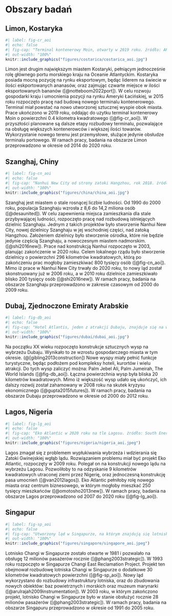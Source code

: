# Obszary badań {#sec-obszary_badan}

## Limon, Kostaryka
```r
#| label: fig-cr_aoi
#| echo: false
#| fig-cap: "Terminal kontenerowy Moin, otwarty w 2019 roku. źródło: APM Terminals"
#| out-width: "100%"
knitr::include_graphics("figures/costarica/costarica_aoi.jpg")
```

Limon jest drugim największym miastem Kostaryki, pełniącym jednocześnie rolę głównego portu morskiego kraju na Oceanie Atlantyckim.
Kostaryka posiada mocną pozycję na rynku eksportowym, będąc liderem na świecie w ilości eskportowanych ananasów, oraz zajmując czwarte miejsce w ilości eksportowanych bananów ([@notteboom2022port]).
W celu rozwoju gospodarki kraju i umocnienia pozycji na rynku Ameryki Łacińskiej, w 2015 roku rozpoczęto pracę nad budową nowego terminalu kontenerowego.
Terminal miał powstać na nowo utworzonej sztucznej wyspie obok miasta.
Prace ukończono w 2019 roku, oddając do uzytku terminal kontenerowy Moin o powierzchni 0.4 kilometra kwadratowego ([@fig-cr_aoi]).
W przyszłości planowane są dalsze etapy rozbudowy terminalu, pozwalające na obsługę większych kontenerowców i większej ilości towarów.
Wykorzystanie nowego terenu jest przemysłowe, służące jedynie obsłudze terminalu portowego.
W ramach pracy, badania na obszarze Limon przeprowadzono w okresie od 2014 do 2020 roku.

## Szanghaj, Chiny
```r
#| label: fig-cn_aoi
#| echo: false
#| fig-cap: "Nanhui New City od strony zatoki Hangzhou, rok 2018. źródło: MNXANL/Wikipedia"
#| out-width: "100%"
knitr::include_graphics("figures/china/china_aoi.jpg")
```

Szanghaj jest miastem o stale rosnącej liczbie ludności.
Od 1990 do 2000 roku, populacja Szanghaju wzrosła z 8,6 do 14,2 miliona osób ([@desaunited]).
W celu zapewnienia miejsca zamieszkania dla stale przybywającej ludności, rozpoczęto pracę nad rozbudową istniejących dzielnic Szanghaju.
Jednym z takich projektów było stworzenie Nanhui New City, nowej dzielnicy Szanghaju w jej wschodniej części, nad zatoką Hangzhou.
Założeniem dzielnicy było stworzenie ośrodka, które nie będzie jedynie częścią Szanghaju, a nowoczesnym miastem nadmorskim. ([@shi2016new]).
Prace nad konstrukcją Nanhui rozpoczęto w 2003, planując zakończenie w 2020 roku.
Celem lokalnego rządu było stworzenie dzielnicy o powierzchni 296 kilometrów kwadratowych, którą po zakończeniu prac mogłoby zamieszkiwać 800 tysięcy osób ([@fig-cn_aoi]).
Mimo iż prace w Nanhui New City trwały do 2020 roku, to nowy ląd został skonstruowany już w 2006 roku, a w 2010 roku dzielnice zamieszkiwało blisko 200 tysięcy osób ([@shi2016new]).
W ramach pracy, badania na obszarze Szanghaju przeprowadzono w zakresie czasowym od 2000 do 2009 roku.

## Dubaj, Zjednoczone Emiraty Arabskie
```r
#| label: fig-db_aoi
#| echo: false
#| fig-cap: "Hotel Atlantis, jeden z atrakcji Dubaju, znajduje się na wyspie Palm Jumeirah. źródło: ckilger/flickr"
#| out-width: "100%"
knitr::include_graphics("figures/dubai/dubai_aoi.jpg")
```

Na początku XX wieku rozpoczęto konstrukcje sztucznych wysp na wybrzeżu Dubaju.
Wynikało to ze wzrostu gospodarczego miasta w tym okresie. (@[gibling2013construction])
Nowe wyspy miały pełnić funkcje turystyczne, będąc podłożem pod kompleksy hoteli, kurortów i wielu atrakcji.
Do tych wysp zaliczyć można: Palm Jebel Ali, Palm Jumeirah, The World Islands ([@fig-db_aoi]).
Łączna powierzchnia wysp była bliska 20 kilometrów kwadratowych.
Mimo iż większość wysp udało się ukończyć, ich dalszy rozwój został zahamowany w 2008 roku na skutek kryzysu ekonomicznego ([@gupta2015futures]).
W ramach pracy, badania na obszarze Dubaju przeprowadzono w okresie od 2000 do 2012 roku.

## Lagos, Nigeria
```r
#| label: fig-lg_aoi
#| echo: false
#| fig-cap: "Eko Atlantic w 2020 roku na tle Lagosu. źródło: South Energyx Nigeria Limited (SENL)"
#| out-width: "100%"
knitr::include_graphics("figures/nigeria/nigeria_aoi.jpeg")
```

Lagos zmagał się z problemem wypłukiwania wybrzeża i wdzierania się Zatoki Gwinejskiej wgłąb lądu.
Rozwiązaniem problemu miał być projekt Eko Atlantic, rozpoczęty w 2009 roku.
Polegał on na konstrukcji nowego lądu na wybrzeżu Lagosu.
Pozwoliłoby to na odzyskanie 9 kilometrów kwadratowych utraconej ziemi przez Nigerię, oraz jednoczesną konstrukcję pasa umocnień ([@van2012lagos]).
Eko Atlantic pełniłoby rolę nowego miasta oraz centrum biznesowego, w którym mogłoby mieszkać 250 tysięcy mieszkańców ([@omotosho2013new]).
W ramach pracy, badania na obszarze Lagos przeprowadzono od 2007 do 2020 roku ([@fig-lg_aoi]).

## Singapur
```r
#| label: fig-sp_aoi
#| echo: false
#| fig-cap: "Utworzony ląd w Singapurze, na którym znajdują się lotnisko Changi (lewo) i baza powietrzna Changi (prawo). źródło: Pulkitsangal/Wikipedia"
#| out-width: "100%"
knitr::include_graphics("figures/singapore/singapore_aoi.jpeg")
```

Lotnisko Changi w Singapurze zostało otwarte w 1981 i pozwalało na obsługę 12 milionów pasażerów rocznie ([@phang2003strategic]).
W 1993 roku rozpoczęto w Singapurze Changi East Reclamation Project.
Projekt ten obejmował rozbudowę lotniska Changi w Singapurze o dodatkowe 30 kilometrów kwadratowych powierzchni ([@fig-sp_aoi]).
Nowy ląd wykorzystano do rozbudowy infrastruktury lotniska, oraz do zbudowania nowych obiektów: baz powietrznych i morskich oraz muzeum marynarki ([@arulrajah2009instrumentation]).
W 2003 roku, w którym zakończono projekt, lotnisko Changi w Singapurze było w stanie obsłużyć rocznie 28 milionów pasażerów ([@phang2003strategic]).
W ramach pracy, badania na obszarze Singapuru przeprowadzono w okresie od 1991 do 2005 roku.
